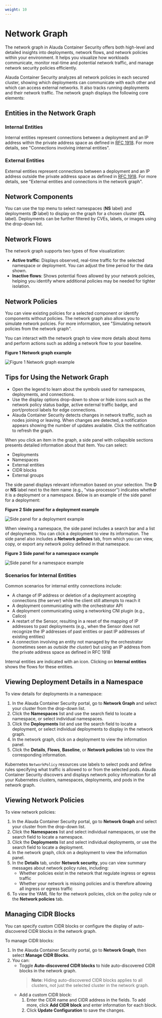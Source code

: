 ```yaml
---
weight: 10
---
```


# Network Graph

The network graph in Alauda Container Security offers both high-level and detailed insights into deployments, network flows, and network policies within your environment. It helps you visualize how workloads communicate, monitor real-time and potential network traffic, and manage network security policies efficiently.

Alauda Container Security analyzes all network policies in each secured cluster, showing which deployments can communicate with each other and which can access external networks. It also tracks running deployments and their network traffic. The network graph displays the following core elements:

## Entities in the Network Graph

### Internal Entities

Internal entities represent connections between a deployment and an IP address within the private address space as defined in [RFC 1918](https://datatracker.ietf.org/doc/html/rfc1918). For more details, see "Connections involving internal entities".

### External Entities

External entities represent connections between a deployment and an IP address outside the private address space as defined in [RFC 1918](https://datatracker.ietf.org/doc/html/rfc1918). For more details, see "External entities and connections in the network graph".

## Network Components

You can use the top menu to select namespaces (**NS** label) and deployments (**D** label) to display on the graph for a chosen cluster (**CL** label). Deployments can be further filtered by CVEs, labels, or images using the drop-down list.

## Network Flows

The network graph supports two types of flow visualization:

- **Active traffic**: Displays observed, real-time traffic for the selected namespace or deployment. You can adjust the time period for the data shown.
- **Inactive flows**: Shows potential flows allowed by your network policies, helping you identify where additional policies may be needed for tighter isolation.

## Network Policies

You can view existing policies for a selected component or identify components without policies. The network graph also allows you to simulate network policies. For more information, see "Simulating network policies from the network graph".

You can interact with the network graph to view more details about items and perform actions such as adding a network flow to your baseline.

**Figure 1 Network graph example**

![Figure 1 Network graph example](../../assets/network-graph-20-overview-updated.png)

## Tips for Using the Network Graph

- Open the legend to learn about the symbols used for namespaces, deployments, and connections.
- Use the display options drop-down to show or hide icons such as the network policy status badge, active external traffic badge, and port/protocol labels for edge connections.
- Alauda Container Security detects changes in network traffic, such as nodes joining or leaving. When changes are detected, a notification appears showing the number of updates available. Click the notification to refresh the graph.

When you click an item in the graph, a side panel with collapsible sections presents detailed information about that item. You can select:

- Deployments
- Namespaces
- External entities
- CIDR blocks
- External groups

The side panel displays relevant information based on your selection. The **D** or **NS** label next to the item name (e.g., "visa-processor") indicates whether it is a deployment or a namespace. Below is an example of the side panel for a deployment:

**Figure 2 Side panel for a deployment example**

![Side panel for a deployment example](../../assets/network-graph-20-deployment-mode-updated.png)

When viewing a namespace, the side panel includes a search bar and a list of deployments. You can click a deployment to view its information. The side panel also includes a **Network policies** tab, from which you can view, copy, or export any network policy defined in that namespace.

**Figure 3 Side panel for a namespace example**

![Side panel for a namespace example](../../assets/network-graph-20-namespace-mode.png)

### Scenarios for Internal Entities

Common scenarios for internal entity connections include:

- A change of IP address or deletion of a deployment accepting connections (the server) while the client still attempts to reach it
- A deployment communicating with the orchestrator API
- A deployment communicating using a networking CNI plugin (e.g., Calico)
- A restart of the Sensor, resulting in a reset of the mapping of IP addresses to past deployments (e.g., when the Sensor does not recognize the IP addresses of past entities or past IP addresses of existing entities)
- A connection involving an entity not managed by the orchestrator (sometimes seen as _outside the cluster_) but using an IP address from the private address space as defined in RFC 1918

Internal entities are indicated with an icon. Clicking on **Internal entities** shows the flows for these entities.

## Viewing Deployment Details in a Namespace

To view details for deployments in a namespace:

1. In the Alauda Container Security portal, go to **Network Graph** and select your cluster from the drop-down list.
2. Click the **Namespaces** list and use the search field to locate a namespace, or select individual namespaces.
3. Click the **Deployments** list and use the search field to locate a deployment, or select individual deployments to display in the network graph.
4. In the network graph, click on a deployment to view the information panel.
5. Click the **Details**, **Flows**, **Baseline**, or **Network policies** tab to view the corresponding information.

Kubernetes `NetworkPolicy` resources use labels to select pods and define rules specifying what traffic is allowed to or from the selected pods. Alauda Container Security discovers and displays network policy information for all your Kubernetes clusters, namespaces, deployments, and pods in the network graph.

## Viewing Network Policies

To view network policies:

1. In the Alauda Container Security portal, go to **Network Graph** and select your cluster from the drop-down list.
2. Click the **Namespaces** list and select individual namespaces, or use the search field to locate a namespace.
3. Click the **Deployments** list and select individual deployments, or use the search field to locate a deployment.
4. In the network graph, click on a deployment to view the information panel.
5. In the **Details** tab, under **Network security**, you can view summary messages about network policy rules, including:
    - Whether policies exist in the network that regulate ingress or egress traffic
    - Whether your network is missing policies and is therefore allowing all ingress or egress traffic
6. To view the YAML file for the network policies, click on the policy rule or the **Network policies** tab.

## Managing CIDR Blocks

You can specify custom CIDR blocks or configure the display of auto-discovered CIDR blocks in the network graph.

To manage CIDR blocks:

1. In the Alauda Container Security portal, go to **Network Graph**, then select **Manage CIDR Blocks**.
2. You can:
    - Toggle **Auto-discovered CIDR blocks** to hide auto-discovered CIDR blocks in the network graph.
      > **Note:** Hiding auto-discovered CIDR blocks applies to all clusters, not just the selected cluster in the network graph.
    - Add a custom CIDR block:
        1. Enter the CIDR name and CIDR address in the fields. To add more, click **Add CIDR block** and enter information for each block.
        2. Click **Update Configuration** to save the changes.